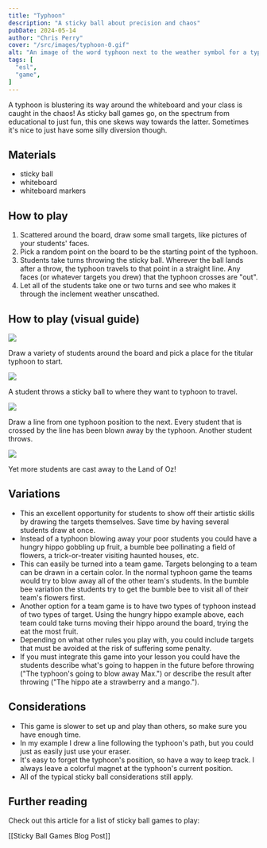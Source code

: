 ```yaml
---
title: "Typhoon"
description: "A sticky ball about precision and chaos"
pubDate: 2024-05-14
author: "Chris Perry"
cover: "/src/images/typhoon-0.gif"
alt: "An image of the word typhoon next to the weather symbol for a typhoon"
tags: [
  "esl",
  "game",
]
---
```


A typhoon is blustering its way around the whiteboard and your class is caught in the chaos! As sticky ball games go, on the spectrum from educational to just fun, this one skews way towards the latter. Sometimes it's nice to just have some silly diversion though.

## Materials

- sticky ball
- whiteboard
- whiteboard markers

## How to play

1. Scattered around the board, draw some small targets, like pictures of your students' faces.
1. Pick a random point on the board to be the starting point of the typhoon.
1. Students take turns throwing the sticky ball. Wherever the ball lands after a throw, the typhoon travels to that point in a straight line. Any faces (or whatever targets you drew) that the typhoon crosses are "out".
1. Let all of the students take one or two turns and see who makes it through the inclement weather unscathed.

## How to play (visual guide)

![](/src/images/typhoon-1.gif)

Draw a variety of students around the board and pick a place for the titular typhoon to start.

![](/src/images/typhoon-2.gif)

A student throws a sticky ball to where they want to typhoon to travel.

![](/src/images/typhoon-3.gif)

Draw a line from one typhoon position to the next. Every student that is crossed by the line has been blown away by the typhoon. Another student throws.

![](/src/images/typhoon-4.gif)

Yet more students are cast away to the Land of Oz!

## Variations

- This an excellent opportunity for students to show off their artistic skills by drawing the targets themselves. Save time by having several students draw at once.
- Instead of a typhoon blowing away your poor students you could have a hungry hippo gobbling up fruit, a bumble bee pollinating a field of flowers, a trick-or-treater visiting haunted houses, etc.
- This can easily be turned into a team game. Targets belonging to a team can be drawn in a certain color. In the normal typhoon game the teams would try to blow away all of the other team's students. In the bumble bee variation the students try to get the bumble bee to visit all of their team's flowers first.
- Another option for a team game is to have two types of typhoon instead of two types of target. Using the hungry hippo example above, each team could take turns moving their hippo around the board, trying the eat the most fruit.
- Depending on what other rules you play with, you could include targets that must be avoided at the risk of suffering some penalty.
- If you must integrate this game into your lesson you could have the students describe what's going to happen in the future before throwing ("The typhoon's going to blow away Max.") or describe the result after throwing ("The hippo ate a strawberry and a mango.").

## Considerations

- This game is slower to set up and play than others, so make sure you have enough time.
- In my example I drew a line following the typhoon's path, but you could just as easily just use your eraser.
- It's easy to forget the typhoon's position, so have a way to keep track. I always leave a colorful magnet at the typhoon's current position.
- All of the typical sticky ball considerations still apply.

## Further reading

Check out this article for a list of sticky ball games to play:

[[Sticky Ball Games Blog Post]]